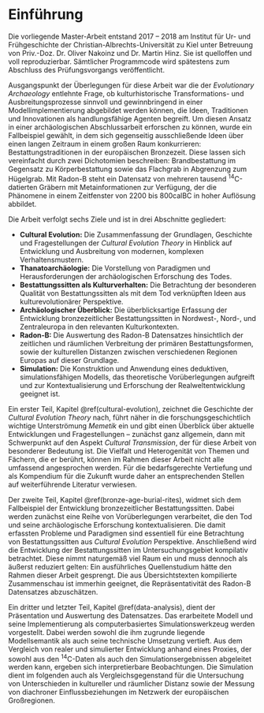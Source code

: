 # Einführung {#intro}

Die vorliegende Master-Arbeit entstand 2017 -- 2018 am Institut für Ur- und Frühgeschichte der Christian-Albrechts-Universität zu Kiel unter Betreuung von Priv.-Doz. Dr. Oliver Nakoinz und Dr. Martin Hinz. Sie ist quelloffen und voll reproduzierbar. Sämtlicher Programmcode wird spätestens zum Abschluss des Prüfungsvorgangs veröffentlicht.

Ausgangspunkt der Überlegungen für diese Arbeit war die der *Evolutionary Archaeology* entlehnte Frage, ob kulturhistorische Transformations- und Ausbreitungsprozesse sinnvoll und gewinnbringend in einer Modellimplementierung abgebildet werden können, die Ideen, Traditionen und Innovationen als handlungsfähige Agenten begreift. Um diesen Ansatz in einer archäologischen Abschlussarbeit erforschen zu können, wurde ein Fallbeispiel gewählt, in dem sich gegenseitig ausschließende Ideen über einen langen Zeitraum in einem großen Raum konkurrieren: Bestattungstraditionen in der europäischen Bronzezeit. Diese lassen sich vereinfacht durch zwei Dichotomien beschreiben: Brandbestattung im Gegensatz zu Körperbestattung sowie das Flachgrab in Abgrenzung zum Hügelgrab. Mit Radon-B steht ein Datensatz von mehreren tausend ^14^C-datierten Gräbern mit Metainformationen zur Verfügung, der die Phänomene in einem Zeitfenster von 2200 bis 800calBC in hoher Auflösung abbildet. 

Die Arbeit verfolgt sechs Ziele und ist in drei Abschnitte gegliedert: 

- **Cultural Evolution:** Die Zusammenfassung der Grundlagen, Geschichte und Fragestellungen der *Cultural Evolution Theory* in Hinblick auf Entwicklung und Ausbreitung von modernen, komplexen Verhaltensmustern.
- **Thanatoarchäologie:** Die Vorstellung von Paradigmen und Herausforderungen der archäologischen Erforschung des Todes.
- **Bestattungssitten als Kulturverhalten:** Die Betrachtung der besonderen Qualität von Bestattungssitten als mit dem Tod verknüpften Ideen aus kulturevolutionärer Perspektive.
- **Archäologischer Überblick:** Die überblicksartige Erfassung der Entwicklung bronzezeitlicher Bestattungssitten in Nordwest-, Nord-, und Zentraleuropa in den relevanten Kulturkontexten.
- **Radon-B:** Die Auswertung des Radon-B Datensatzes hinsichtlich der zeitlichen und räumlichen Verbreitung der primären Bestattungsformen, sowie der kulturellen Distanzen zwischen verschiedenen Regionen Europas auf dieser Grundlage.
- **Simulation:** Die Konstruktion und Anwendung eines deduktiven, simulationsfähigen Modells, das theoretische Vorüberlegungen aufgreift und zur Kontextualisierung und Erforschung der Realweltentwicklung geeignet ist.

Ein erster Teil, Kapitel \@ref(cultural-evolution), zeichnet die Geschichte der *Cultural Evolution Theory* nach, führt näher in die forschungsgeschichtlich wichtige Unterströmung *Memetik* ein und gibt einen Überblick über aktuelle Entwicklungen und Fragestellungen -- zunächst ganz allgemein, dann mit Schwerpunkt auf den Aspekt *Cultural Transmission*, der für diese Arbeit von besonderer Bedeutung ist. Die Vielfalt und Heterogenität von Themen und Fächern, die er berührt, können im Rahmen dieser Arbeit nicht alle umfassend angesprochen werden. Für die bedarfsgerechte Vertiefung und als Kompendium für die Zukunft wurde daher an entsprechenden Stellen auf weiterführende Literatur verwiesen.  

Der zweite Teil, Kapitel \@ref(bronze-age-burial-rites), widmet sich dem Fallbeispiel der Entwicklung bronzezeitlicher Bestattungssitten. Dabei werden zunächst eine Reihe von Vorüberlegungen verarbeitet, die den Tod und seine archäologische Erforschung kontextualisieren. Die damit erfassten Probleme und Paradigmen sind essentiell für eine Betrachtung von Bestattungssitten aus *Cultural Evolution* Perspektive. Anschließend wird die Entwicklung der Bestattungssitten im Untersuchungsgebiet kompilativ betrachtet. Diese nimmt naturgemäß viel Raum ein und muss dennoch als äußerst reduziert gelten: Ein ausführliches Quellenstudium hätte den Rahmen dieser Arbeit gesprengt. Die aus Übersichtstexten kompilierte Zusammenschau ist immerhin geeignet, die Repräsentativität des Radon-B Datensatzes abzuschätzen. 

Ein dritter und letzter Teil, Kapitel \@ref(data-analysis), dient der Präsentation und Auswertung des Datensatzes. Das erarbeitete Modell und seine Implementierung als computerbasiertes Simulationswerkzeug werden vorgestellt. Dabei werden sowohl die ihm zugrunde liegende Modellsemantik als auch seine technische Umsetzung vertieft. Aus dem Vergleich von realer und simulierter Entwicklung anhand eines Proxies, der sowohl aus den ^14^C-Daten als auch den Simulationsergebnissen abgeleitet werden kann, ergeben sich interpretierbare Beobachtungen. Die Simulation dient im folgenden auch als Vergleichsgegenstand für die Untersuchung von Unterschieden in kultureller und räumlicher Distanz sowie der Messung von diachroner Einflussbeziehungen im Netzwerk der europäischen Großregionen.
